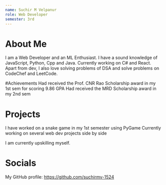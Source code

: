 ```yaml
---
name: Suchir M Velpanur
role: Web Developer
semester: 3rd
---
```


# About Me
I am a Web Developer and an ML Enthusiast. I have a sound knowledge of JavaScript, Python, Cpp and Java. Currently working on C# and React.
Apart from dev, I also love solving problems of DSA and solve problems on CodeChef and LeetCode. 

#Achievements
Had received the Prof. CNR Rao Scholarship award in my 1st sem for scoring 9.86 GPA
Had received the MRD Scholarship award in my 2nd sem

# Projects
I have worked on a snake game in my 1st semester using PyGame
Currently working on several web dev projects side by side

I am currently upskilling myself.

# Socials

My GitHub profile: https://github.com/suchirmv-1524

